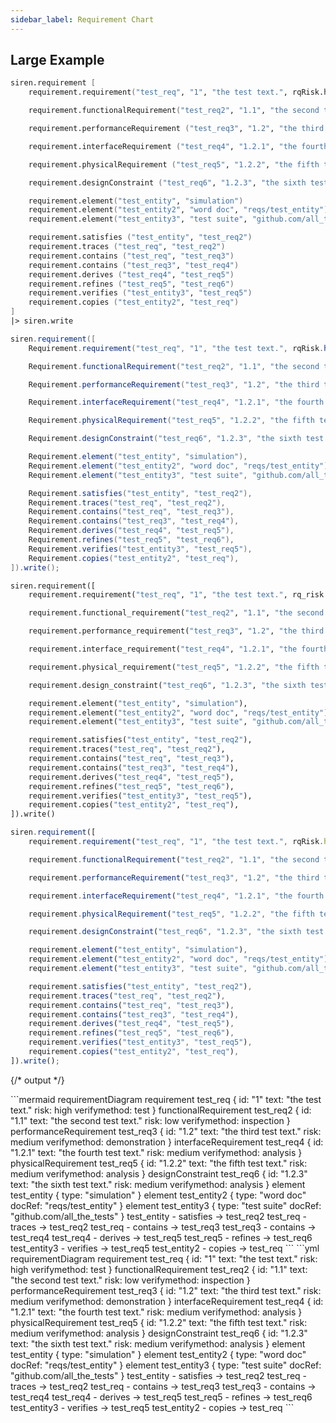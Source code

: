 ```yaml
---
sidebar_label: Requirement Chart
---
```


## Large Example

<Tabs groupId="preferred-lang" queryString>
<TabItem value="fsharp" label="F#">

```fsharp
siren.requirement [
    requirement.requirement("test_req", "1", "the test text.", rqRisk.high, rqMethod.test)

    requirement.functionalRequirement("test_req2", "1.1", "the second test text.", rqRisk.low, rqMethod.inspection)

    requirement.performanceRequirement ("test_req3", "1.2", "the third test text.", rqRisk.medium, rqMethod.demonstration)

    requirement.interfaceRequirement ("test_req4", "1.2.1", "the fourth test text.", rqRisk.medium, rqMethod.analysis)

    requirement.physicalRequirement ("test_req5", "1.2.2", "the fifth test text.", rqRisk.medium, rqMethod.analysis)

    requirement.designConstraint ("test_req6", "1.2.3", "the sixth test text.", rqRisk.medium, rqMethod.analysis)

    requirement.element("test_entity", "simulation")
    requirement.element("test_entity2", "word doc", "reqs/test_entity")
    requirement.element("test_entity3", "test suite", "github.com/all_the_tests")

    requirement.satisfies ("test_entity", "test_req2")
    requirement.traces ("test_req", "test_req2")
    requirement.contains ("test_req", "test_req3")
    requirement.contains ("test_req3", "test_req4")
    requirement.derives ("test_req4", "test_req5")
    requirement.refines ("test_req5", "test_req6")
    requirement.verifies ("test_entity3", "test_req5")
    requirement.copies ("test_entity2", "test_req")
]
|> siren.write
```

</TabItem>
<TabItem value="csharp" label="C#">

```csharp
siren.requirement([
    Requirement.requirement("test_req", "1", "the test text.", rqRisk.high, rqMethod.test),

    Requirement.functionalRequirement("test_req2", "1.1", "the second test text.", rqRisk.low, rqMethod.inspection),

    Requirement.performanceRequirement("test_req3", "1.2", "the third test text.", rqRisk.medium, rqMethod.demonstration),

    Requirement.interfaceRequirement("test_req4", "1.2.1", "the fourth test text.", rqRisk.medium, rqMethod.analysis),

    Requirement.physicalRequirement("test_req5", "1.2.2", "the fifth test text.", rqRisk.medium, rqMethod.analysis),

    Requirement.designConstraint("test_req6", "1.2.3", "the sixth test text.", rqRisk.medium, rqMethod.analysis),

    Requirement.element("test_entity", "simulation"),
    Requirement.element("test_entity2", "word doc", "reqs/test_entity"),
    Requirement.element("test_entity3", "test suite", "github.com/all_the_tests"),

    Requirement.satisfies("test_entity", "test_req2"),
    Requirement.traces("test_req", "test_req2"),
    Requirement.contains("test_req", "test_req3"),
    Requirement.contains("test_req3", "test_req4"),
    Requirement.derives("test_req4", "test_req5"),
    Requirement.refines("test_req5", "test_req6"),
    Requirement.verifies("test_entity3", "test_req5"),
    Requirement.copies("test_entity2", "test_req"),
]).write();
```

</TabItem>
<TabItem value="py" label="Python">

```py
siren.requirement([
    requirement.requirement("test_req", "1", "the test text.", rq_risk.high(), rq_method.test()),

    requirement.functional_requirement("test_req2", "1.1", "the second test text.", rq_risk.low(), rq_method.inspection()),

    requirement.performance_requirement("test_req3", "1.2", "the third test text.", rq_risk.medium(), rq_method.demonstration()),

    requirement.interface_requirement("test_req4", "1.2.1", "the fourth test text.", rq_risk.medium(), rq_method.analysis()),

    requirement.physical_requirement("test_req5", "1.2.2", "the fifth test text.", rq_risk.medium(), rq_method.analysis()),

    requirement.design_constraint("test_req6", "1.2.3", "the sixth test text.", rq_risk.medium(), rq_method.analysis()),

    requirement.element("test_entity", "simulation"),
    requirement.element("test_entity2", "word doc", "reqs/test_entity"),
    requirement.element("test_entity3", "test suite", "github.com/all_the_tests"),

    requirement.satisfies("test_entity", "test_req2"),
    requirement.traces("test_req", "test_req2"),
    requirement.contains("test_req", "test_req3"),
    requirement.contains("test_req3", "test_req4"),
    requirement.derives("test_req4", "test_req5"),
    requirement.refines("test_req5", "test_req6"),
    requirement.verifies("test_entity3", "test_req5"),
    requirement.copies("test_entity2", "test_req"),
]).write()
```

</TabItem>
<TabItem value="js" label="JavaScript">

```js
siren.requirement([
    requirement.requirement("test_req", "1", "the test text.", rqRisk.high, rqMethod.test),

    requirement.functionalRequirement("test_req2", "1.1", "the second test text.", rqRisk.low, rqMethod.inspection),

    requirement.performanceRequirement("test_req3", "1.2", "the third test text.", rqRisk.medium, rqMethod.demonstration),

    requirement.interfaceRequirement("test_req4", "1.2.1", "the fourth test text.", rqRisk.medium, rqMethod.analysis),

    requirement.physicalRequirement("test_req5", "1.2.2", "the fifth test text.", rqRisk.medium, rqMethod.analysis),

    requirement.designConstraint("test_req6", "1.2.3", "the sixth test text.", rqRisk.medium, rqMethod.analysis),

    requirement.element("test_entity", "simulation"),
    requirement.element("test_entity2", "word doc", "reqs/test_entity"),
    requirement.element("test_entity3", "test suite", "github.com/all_the_tests"),

    requirement.satisfies("test_entity", "test_req2"),
    requirement.traces("test_req", "test_req2"),
    requirement.contains("test_req", "test_req3"),
    requirement.contains("test_req3", "test_req4"),
    requirement.derives("test_req4", "test_req5"),
    requirement.refines("test_req5", "test_req6"),
    requirement.verifies("test_entity3", "test_req5"),
    requirement.copies("test_entity2", "test_req"),
]).write();
```

</TabItem>
</Tabs>

{/* output */}

<Tabs>
<TabItem value="graph" label="Graph">
```mermaid
requirementDiagram
    requirement test_req {
        id: "1"
        text: "the test text."
        risk: high
        verifymethod: test
    }
    functionalRequirement test_req2 {
        id: "1.1"
        text: "the second test text."
        risk: low
        verifymethod: inspection
    }
    performanceRequirement test_req3 {
        id: "1.2"
        text: "the third test text."
        risk: medium
        verifymethod: demonstration
    }
    interfaceRequirement test_req4 {
        id: "1.2.1"
        text: "the fourth test text."
        risk: medium
        verifymethod: analysis
    }
    physicalRequirement test_req5 {
        id: "1.2.2"
        text: "the fifth test text."
        risk: medium
        verifymethod: analysis
    }
    designConstraint test_req6 {
        id: "1.2.3"
        text: "the sixth test text."
        risk: medium
        verifymethod: analysis
    }
    element test_entity {
        type: "simulation"
    }
    element test_entity2 {
        type: "word doc"
        docRef: "reqs/test_entity"
    }
    element test_entity3 {
        type: "test suite"
        docRef: "github.com/all_the_tests"
    }
    test_entity - satisfies -> test_req2
    test_req - traces -> test_req2
    test_req - contains -> test_req3
    test_req3 - contains -> test_req4
    test_req4 - derives -> test_req5
    test_req5 - refines -> test_req6
    test_entity3 - verifies -> test_req5
    test_entity2 - copies -> test_req
```
</TabItem>
<TabItem value="output" label="Output">
```yml
requirementDiagram
    requirement test_req {
        id: "1"
        text: "the test text."
        risk: high
        verifymethod: test
    }
    functionalRequirement test_req2 {
        id: "1.1"
        text: "the second test text."
        risk: low
        verifymethod: inspection
    }
    performanceRequirement test_req3 {
        id: "1.2"
        text: "the third test text."
        risk: medium
        verifymethod: demonstration
    }
    interfaceRequirement test_req4 {
        id: "1.2.1"
        text: "the fourth test text."
        risk: medium
        verifymethod: analysis
    }
    physicalRequirement test_req5 {
        id: "1.2.2"
        text: "the fifth test text."
        risk: medium
        verifymethod: analysis
    }
    designConstraint test_req6 {
        id: "1.2.3"
        text: "the sixth test text."
        risk: medium
        verifymethod: analysis
    }
    element test_entity {
        type: "simulation"
    }
    element test_entity2 {
        type: "word doc"
        docRef: "reqs/test_entity"
    }
    element test_entity3 {
        type: "test suite"
        docRef: "github.com/all_the_tests"
    }
    test_entity - satisfies -> test_req2
    test_req - traces -> test_req2
    test_req - contains -> test_req3
    test_req3 - contains -> test_req4
    test_req4 - derives -> test_req5
    test_req5 - refines -> test_req6
    test_entity3 - verifies -> test_req5
    test_entity2 - copies -> test_req
```
</TabItem>
</Tabs>